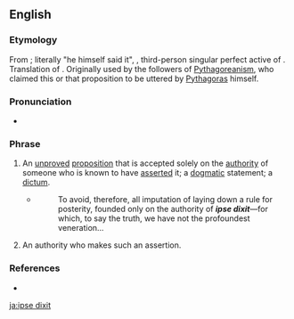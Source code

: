 ==English==

===Etymology===
From {{etyl|la}}; literally "he himself said it", {{term|ipse||himself|lang=la}} {{term|dixit|dīxit|he said|lang=la}}, third-person singular perfect active of {{term|dico|dīcō|say, speak|lang=la}}. Translation of {{etyl|grc|-}} {{term|αὐτὸς ἔφα|lang=grc}}. Originally used by the followers of [[Pythagoreanism]], who claimed this or that proposition to be uttered by [[Pythagoras]] himself.{{attention|en|fiks maj inglish}}

===Pronunciation===
* {{a|UK}} {{IPA|/ˈɪp.sɪ ˈdɪk.sɪt/}}

===Phrase===
{{infl|en|phrase|head=[[ipse]] [[dixit]]}}

# An [[unproved]] [[proposition]] that is accepted solely on the [[authority]] of someone who is known to have [[assert]]ed it; a [[dogmatic]] statement; a [[dictum]].
#* {{RQ:Fielding Tom Jones|V|i}}
#*: To avoid, therefore, all imputation of laying down a rule for posterity, founded only on the authority of '''''ipse dixit'''''—for which, to say the truth, we have not the profoundest veneration...
# An authority who makes such an assertion.

===References===
* {{R:OED2}}

[[ja:ipse dixit]]
